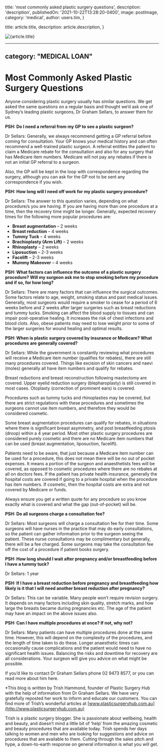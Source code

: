
  title: 'most commonly asked plastic surgery questions',
  description: 'description',
  publishedOn: '2021-10-22T13:28:20-0400',
  image: postImage,
  category: 'medical',
  author: users.tim,
}

  title: article.title,
  description: article.description,
}


<Image src={postImage} alt={article.title} />

---
category: "MEDICAL LOAN"
---

# Most Commonly Asked Plastic Surgery Questions

Anyone considering plastic surgery usually has similar questions. We get asked the same questions on a regular basis and thought we’d ask one of Sydney’s leading plastic surgeons, Dr Graham Sellars, to answer them for us.

**PSH: Do I need a referral from my GP to see a plastic surgeon?**

Dr Sellars: Generally, we always recommend getting a GP referral before coming for consultation. Your GP knows your medical history and can often recommend a well-trained plastic surgeon. A referral entitles the patient to claim a Medicare rebate for the consultation and also for any surgery that has Medicare item numbers. Medicare will not pay any rebates if there is not an initial GP referral to a surgeon.

Also, the GP will be kept in the loop with correspondence regarding the surgery, although you can ask for the GP not to be sent any correspondence if you wish.

**PSH: How long will I need off work for my plastic surgery procedure?**

Dr Sellars: The answer to this question varies, depending on what procedure/s you are having. If you are having more than one procedure at a time, then the recovery time might be longer. Generally, expected recovery times for the following more popular procedures are:

- **Breast augmentation** – 2 weeks
- **Breast reduction** – 4 weeks
- **Tummy Tuck** – 4 weeks
- **Brachioplasty (Arm Lift)** – 2 weeks
- **Rhinoplasty** – 2 weeks
- **Liposuction** – 2-3 weeks
- **Facelift** – 2-3 weeks
- **Mummy Makeover** – 4 weeks

**PSH: What factors can influence the outcome of a plastic surgery procedure? Will my surgeon ask me to stop smoking before my procedure and if so, for how long?**

Dr Sellars: There are many factors that can influence the surgical outcomes. Some factors relate to age, weight, smoking status and past medical issues. Generally, most surgeons would require a smoker to cease for a period of 6 weeks before and 2 weeks after larger surgeries such as breast reductions and tummy tucks. Smoking can affect the blood supply to tissues and can impair post-operative healing. It increases the risk of chest infections and blood clots. Also, obese patients may need to lose weight prior to some of the larger surgeries for wound healing and optimal results.

**PSH: When is plastic surgery covered by insurance or Medicare? What procedures are generally covered?**

Dr Sellars: While the government is constantly reviewing what procedures will receive a Medicare item number (qualifies for rebates), there are still many procedures covered. Things like excision of skin cancers and naevi (moles) generally all have item numbers and qualify for rebates.

Breast reductions and breast reconstruction following mastectomy are covered. Upper eyelid reduction surgery (blepharoplasty) is still covered in most cases. Otoplasty (correction of prominent ears) is covered.

Procedures such as tummy tucks and rhinoplasties may be covered, but there are strict regulations with these procedures and sometimes the surgeons cannot use item numbers, and therefore they would be considered cosmetic.

Some breast augmentation procedures can qualify for rebates, in situations where there is significant breast asymmetry, and post breastfeeding ptosis (droop) within a 4 year period. Most other plastic surgery procedures are considered purely cosmetic and there are no Medicare item numbers that can be used (breast augmentation, liposuction, facelift).

Patients need to be aware, that just because a Medicare item number can be used for a procedure, this does not mean there will be no out of pocket expenses. It means a portion of the surgeon and anaesthetists fees will be covered, as opposed to cosmetic procedures where there are no rebates at all on doctors fees. If the patient has private health insurance, generally the hospital costs are covered if going to a private hospital when the procedure has item numbers. If cosmetic, then the hospital costs are extra and not covered by Medicare or funds.

Always ensure you get a written quote for any procedure so you know exactly what is covered and what the gap (out-of-pocket) will be.

**PSH: Do all surgeons charge a consultation fee?**

Dr Sellars: Most surgeons will charge a consultation fee for their time. Some surgeons will have nurses in the practice that may do early consultations, so the patient can gather information prior to the surgeon seeing the patient. These nurse consultations may be complimentary but generally, there will be a fee charged. Some surgeons may take the consultation fee off the cost of a procedure if patient books surgery.

**PSH: How long should I wait after pregnancy and/or breastfeeding before I have a tummy tuck?**

Dr Sellars: 1 year

**PSH: If I have a breast reduction before pregnancy and breastfeeding how likely is it that I will need another breast reduction after pregnancy?**

Dr Sellars: This can be variable. Many people won’t require revision surgery. It depends on many factors including skin quality, stretch marks, and how large the breasts became during pregnancies etc. The age of the patient may have an impact on the above issues also.

**PSH: Can I have multiple procedures at once? If not, why not?**

Dr Sellars: Many patients can have multiple procedures done at the same time. However, this will depend on the complexity of the procedures, and the length of time taken to do these. Longer anaesthetic times can occasionally cause complications and the patient would need to have no significant health issues. Balancing the risks and downtime for recovery are all considerations. Your surgeon will give you advice on what might be possible.

If you’d like to contact Dr Graham Sellars phone 02 9473 8577, or you can read more about him here.

\*This blog is written by Trish Hammond, founder of Plastic Surgery Hub with the help of information from Dr Graham Sellars. We have very gratefully reposted her work to inform and educate our customers. You can find more of Trish’s wonderful articles at [www.plasticsurgeryhub.com.au](http://www.plasticsurgeryhub.com.au)

Trish is a plastic surgery blogger. She is passionate about wellbeing, health and beauty, and doesn’t mind a little bit of ‘help’ from the amazing cosmetic and beauty procedures that are available today. Trish spends her days talking to women and men who are looking for suggestions and advice on procedures that are available to them. Cutting through the sales pitch and hype, a down-to-earth response on general information is what you will get.
